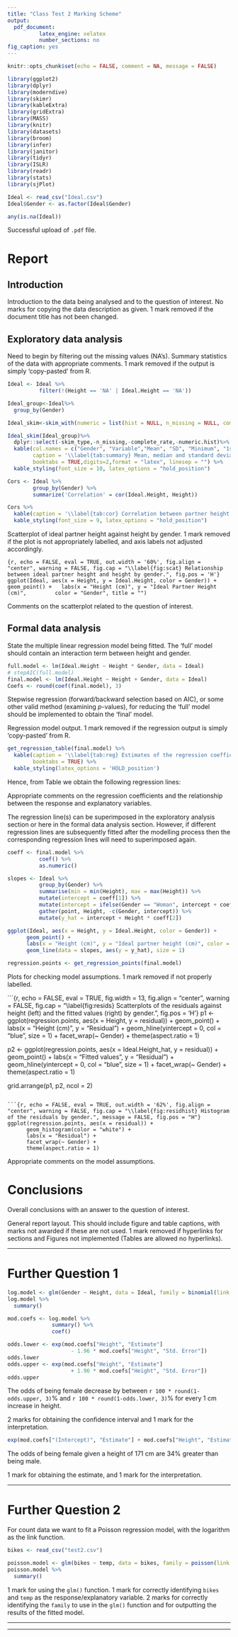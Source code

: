 ```yaml
---
title: "Class Test 2 Marking Scheme"
output:
  pdf_document:
          latex_engine: xelatex
          number_sections: no
fig_caption: yes
---
```


```r
knitr::opts_chunk$set(echo = FALSE, comment = NA, message = FALSE)
```

```r
library(ggplot2)
library(dplyr)
library(moderndive)
library(skimr)
library(kableExtra)
library(gridExtra)
library(MASS)
library(knitr)
library(datasets)
library(broom)
library(infer)
library(janitor)
library(tidyr)
library(ISLR)
library(readr)
library(stats)
library(sjPlot)
```

```r
Ideal <- read_csv("Ideal.csv")
Ideal$Gender <- as.factor(Ideal$Gender)
```
```r
any(is.na(Ideal))
```

Successful upload of `.pdf` file.

\begin{flushright}2 MARKS\end{flushright}

# Report

## Introduction {#sec:intro}

Introduction to the data being analysed and to the question of interest. No marks for copying the data description as given. 1 mark removed if the document title has not been changed.

\begin{flushright}2 MARKS\end{flushright}

## Exploratory data analysis {#sec:eda}

Need to begin by filtering out the missing values (NA's). Summary statistics of the data with appropriate comments. 1 mark removed if the output is simply 'copy-pasted' from R.

\begin{flushright}3 MARKS\end{flushright}

```r
Ideal <- Ideal %>%
          filter(!(Height == 'NA' | Ideal.Height == 'NA'))
```

```r
Ideal_group<-Ideal%>%
  group_by(Gender)

Ideal_skim<-skim_with(numeric = list(hist = NULL, n_missing = NULL, complete_rate = NULL, n = NULL))

Ideal_skim(Ideal_group)%>%
  dplyr::select(-skim_type,-n_missing,-complete_rate,-numeric.hist)%>%
  kable(col.names = c("Gender", "Variable","Mean", "SD", "Minimum", "1st quartile",                              "Median","3rd quartile", "Maximum"),
        caption = '\\label{tab:summary} Mean, median and standard deviation (sd) ideal partner height and height                    by gender.',
        booktabs = TRUE,digits=2,format = "latex", linesep = "") %>%
  kable_styling(font_size = 10, latex_options = "hold_position") 
```

```r
Cors <- Ideal %>%
        group_by(Gender) %>%
        summarize('Correlation' = cor(Ideal.Height, Height))
```

```r
Cors %>%
  kable(caption = '\\label{tab:cor} Correlation between partner height and height by gender.', booktabs = TRUE, digits = 3) %>%
  kable_styling(font_size = 9, latex_options = "hold_position")
```

Scatterplot of ideal partner height against height by gender. 1 mark removed if the plot is not appropriately labelled, and axis labels not adjusted accordingly.

\begin{flushright}2 MARKS\end{flushright}

```{r, echo = FALSE, eval = TRUE, out.width = '60%', fig.align = "center", warning = FALSE, fig.cap = "\\label{fig:scat} Relationship between ideal partner height and height by gender.", fig.pos = 'H'}
ggplot(Ideal, aes(x = Height, y = Ideal.Height, color = Gender)) +
  geom_point() +
  labs(x = "Height (cm)", y = "Ideal Partner Height (cm)",
        color = "Gender", title = "")
```

Comments on the scatterplot related to the question of interest. 

\begin{flushright}2 MARKS\end{flushright}

## Formal data analysis {#sec:fda}

State the multiple linear regression model being fitted. The 'full' model should contain an interaction term between height and gender.

\begin{flushright}1 MARK\end{flushright}

```r
full.model <- lm(Ideal.Height ~ Height * Gender, data = Ideal)
# stepAIC(full.model)
final.model <- lm(Ideal.Height ~ Height + Gender, data = Ideal)
Coefs <- round(coef(final.model), 3)
```

Stepwise regression (forward/backward selection based on AIC), or some other valid method (examining $p$-values), for reducing the 'full' model should be implemented to obtain the 'final' model. 

\begin{flushright}1 MARK\end{flushright}

Regression model output. 1 mark removed if the regression output is simply 'copy-pasted' from R.

\begin{flushright}1 MARK\end{flushright}

```r
get_regression_table(final.model) %>%
  kable(caption = '\\label{tab:reg} Estimates of the regression coefficients from the final model.',
        booktabs = TRUE) %>%
  kable_styling(latex_options = 'HOLD_position')
```

Hence, from Table \ref{tab:reg} we obtain the following regression lines: 

\begin{align}
\widehat{\mbox{Ideal Height}}_{\mbox{man}} &= `r Coefs[1]` + `r Coefs[2]` \cdot \mbox{Height} \\
\widehat{\mbox{Ideal Height}}_{\mbox{woman}} &= `r Coefs[1] + Coefs[3]` + `r Coefs[2]` \cdot \mbox{Height}
\end{align}

Appropriate comments on the regression coefficients and the relationship between the response and explanatory variables.

\begin{flushright}2 MARKS\end{flushright}

The regression line(s) can be superimposed in the exploratory analysis section or here in the formal data analysis section. However, if different regression lines are subsequently fitted after the modelling process then the corresponding regression lines will need to superimposed again.

\begin{flushright}1 MARK\end{flushright}

```r
coeff <- final.model %>%
          coef() %>%
          as.numeric()

slopes <- Ideal %>%
          group_by(Gender) %>%
          summarise(min = min(Height), max = max(Height)) %>%
          mutate(intercept = coeff[1]) %>%
          mutate(intercept = ifelse(Gender == "Woman", intercept + coeff[3], intercept)) %>%
          gather(point, Height, -c(Gender, intercept)) %>%
          mutate(y_hat = intercept + Height * coeff[2])

ggplot(Ideal, aes(x = Height, y = Ideal.Height, color = Gender)) +
      geom_point() +
      labs(x = "Height (cm)", y = "Ideal partner height (cm)", color = "Gender") +
      geom_line(data = slopes, aes(y = y_hat), size = 1)
```

```r
regression.points <- get_regression_points(final.model)
```

Plots for checking model assumptions. 1 mark removed if not properly labelled. 

\begin{flushright}3 MARKS\end{flushright}

```{r, echo = FALSE, eval = TRUE, fig.width = 13, fig.align = "center", warning = FALSE, fig.cap = "\\label{fig:resids} Scatterplots of the residuals against height (left) and the fitted values (right) by gender.", fig.pos = 'H'}
p1 <- ggplot(regression.points, aes(x = Height, y = residual)) +
      geom_point() +
      labs(x = "Height (cm)", y = "Residual") +
      geom_hline(yintercept = 0, col = "blue", size = 1) +
      facet_wrap(~ Gender) +
      theme(aspect.ratio = 1)

p2 <- ggplot(regression.points, aes(x = Ideal.Height_hat, y = residual)) +
      geom_point() +
      labs(x = "Fitted values", y = "Residual") +
      geom_hline(yintercept = 0, col = "blue", size = 1) +
      facet_wrap(~ Gender) +
      theme(aspect.ratio = 1)

grid.arrange(p1, p2, ncol = 2)
```

```{r, echo = FALSE, eval = TRUE, out.width = '62%', fig.align = "center", warning = FALSE, fig.cap = "\\label{fig:residhist} Histogram of the residuals by gender.", message = FALSE, fig.pos = "H"}
ggplot(regression.points, aes(x = residual)) +
      geom_histogram(color = "white") +
      labs(x = "Residual") +
      facet_wrap(~ Gender) +
      theme(aspect.ratio = 1)
```

Appropriate comments on the model assumptions. 

\begin{flushright}3 MARKS\end{flushright}

# Conclusions {#sec:con}

Overall conclusions with an answer to the question of interest. 

\begin{flushright}2 MARKS\end{flushright}

General report layout. This should include figure and table captions, with marks not awarded if these are
not used. 1 mark removed if hyperlinks for sections and Figures not implemented (Tables are allowed no hyperlinks). 

\begin{flushright}2 MARKS\end{flushright}

***
\begin{flushright}Total: 25 MARKS\end{flushright}

# Further Question 1

```r
log.model <- glm(Gender ~ Height, data = Ideal, family = binomial(link = "logit"))
log.model %>%
  summary()
```
  
\begin{flushright}2 MARKS\end{flushright}

```r
mod.coefs <- log.model %>%
              summary() %>%
              coef()

odds.lower <- exp(mod.coefs["Height", "Estimate"]
                    - 1.96 * mod.coefs["Height", "Std. Error"])
odds.lower
odds.upper <- exp(mod.coefs["Height", "Estimate"] 
                    + 1.96 * mod.coefs["Height", "Std. Error"])
odds.upper
```  

The odds of being female decrease by between `r 100 * round(1-odds.upper, 3)`% and `r 100 * round(1-odds.lower, 3)`% for every 1 cm increase in height.

2 marks for obtaining the confidence interval and 1 mark for the interpretation.  
  
\begin{flushright}3 MARKS\end{flushright}

```r
exp(mod.coefs["(Intercept)", "Estimate"] + mod.coefs["Height", "Estimate"] * 171)
```
  
The odds of being female given a height of 171 cm are 34% greater than being male.
  
1 mark for obtaining the estimate, and 1 mark for the interpretation.
  
\begin{flushright}2 MARKS\end{flushright}
  
***
\begin{flushright}Total: 7 MARKS\end{flushright}


# Further Question 2

For count data we want to fit a Poisson regression model, with the logarithm as the link function.

\begin{flushright}2 MARKS\end{flushright}

```r
bikes <- read_csv("test2.csv")
```

```r
poisson.model <- glm(bikes ~ temp, data = bikes, family = poisson(link = "log"))
poisson.model %>%
  summary()
```

1 mark for using the `glm()` function. 1 mark for correctly identifying `bikes` and `temp` as the response/explanatory variable. 2 marks for correctly identifying the `family` to use in the `glm()` function and for outputting the results of the fitted model. 

\begin{flushright}4 MARKS\end{flushright}

***
\begin{flushright}Total: 6 MARKS\end{flushright}

***
\begin{flushright}Total: 40 MARKS\end{flushright}